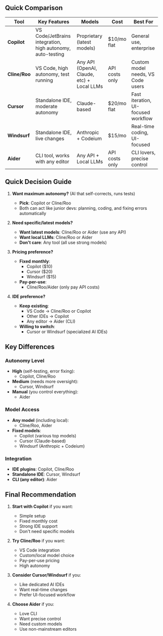 
<style>
{`
  table {
    border-collapse: collapse;
    width: 100%;
    margin: 1em 0;
  }
  th, td {
    border: 1px solid #ddd;
    padding: 8px;
    text-align: left;
  }
  th {
    background-color: #f5f5f5;
  }
`}
</style>

## Quick Comparison

| Tool | Key Features | Models | Cost | Best For |
|------|-------------|---------|------|-----------|
| **Copilot** | VS Code/JetBrains integration, high autonomy, auto-testing | Proprietary (latest models) | $10/mo flat | General use, enterprise |
| **Cline/Roo** | VS Code, high autonomy, test running | Any API (OpenAI, Claude, etc) + Local LLMs | API costs only | Custom model needs, VS Code users |
| **Cursor** | Standalone IDE, moderate autonomy | Claude-based | $20/mo flat | Fast iteration, UI-focused workflow |
| **Windsurf** | Standalone IDE, live changes | Anthropic + Codeium | $15/mo | Real-time coding, UI-focused |
| **Aider** | CLI tool, works with any editor | Any API + Local LLMs | API costs only | CLI lovers, precise control |

## Quick Decision Guide

1. **Want maximum autonomy?** (AI that self-corrects, runs tests)
   - **Pick**: Copilot or Cline/Roo
   - Both can act like junior devs: planning, coding, and fixing errors automatically

2. **Need specific/latest models?**
   - **Want latest models**: Cline/Roo or Aider (use any API)
   - **Want local LLMs**: Cline/Roo or Aider
   - **Don't care**: Any tool (all use strong models)

3. **Pricing preference?**
   - **Fixed monthly**: 
     - Copilot ($10) 
     - Cursor ($20)
     - Windsurf ($15)
   - **Pay-per-use**: 
     - Cline/Roo/Aider (only pay API costs)

4. **IDE preference?**
   - **Keep existing**: 
     - VS Code → Cline/Roo or Copilot
     - Other IDEs → Copilot
     - Any editor → Aider (CLI)
   - **Willing to switch**: 
     - Cursor or Windsurf (specialized AI IDEs)

## Key Differences

### Autonomy Level
- **High** (self-testing, error fixing):
  - Copilot, Cline/Roo
- **Medium** (needs more oversight):
  - Cursor, Windsurf
- **Manual** (you control everything):
  - Aider

### Model Access
- **Any model** (including local):
  - Cline/Roo, Aider
- **Fixed models**:
  - Copilot (various top models)
  - Cursor (Claude-based)
  - Windsurf (Anthropic + Codeium)

### Integration
- **IDE plugins**: Copilot, Cline/Roo
- **Standalone IDE**: Cursor, Windsurf
- **CLI (any editor)**: Aider

## Final Recommendation

1. **Start with Copilot** if you want:
   - Simple setup
   - Fixed monthly cost
   - Strong IDE support
   - Don't need specific models

2. **Try Cline/Roo** if you want:
   - VS Code integration
   - Custom/local model choice
   - Pay-per-use pricing
   - High autonomy

3. **Consider Cursor/Windsurf** if you:
   - Like dedicated AI IDEs
   - Want real-time changes
   - Prefer UI-focused workflow

4. **Choose Aider** if you:
   - Love CLI
   - Want precise control
   - Need custom models
   - Use non-mainstream editors